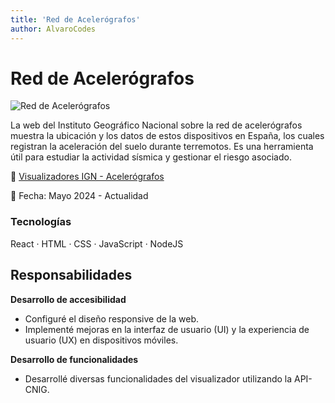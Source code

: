 ```yaml
---
title: 'Red de Acelerógrafos'
author: AlvaroCodes
---
```


# Red de Acelerógrafos
<img 
    src="/images/acelerografos.webp" 
    alt="Red de Acelerógrafos" 
    transition:name="Acelerógrafos"
/>

La web del Instituto Geográfico Nacional sobre la red de acelerógrafos muestra la ubicación y los datos de estos dispositivos en España, los cuales registran la aceleración del suelo durante terremotos. Es una herramienta útil para estudiar la actividad sísmica y gestionar el riesgo asociado.

🔗 [Visualizadores IGN - Acelerógrafos](https://visualizadores.ign.es/acelerografos/)

📅 Fecha: Mayo 2024 - Actualidad

### Tecnologías 
React · HTML · CSS · JavaScript · NodeJS

## Responsabilidades

**Desarrollo de accesibilidad** 
- Configuré el diseño responsive de la web.
- Implementé mejoras en la interfaz de usuario (UI) y la experiencia de usuario (UX) en dispositivos móviles.

**Desarrollo de funcionalidades**  
- Desarrollé diversas funcionalidades del visualizador utilizando la API-CNIG.
